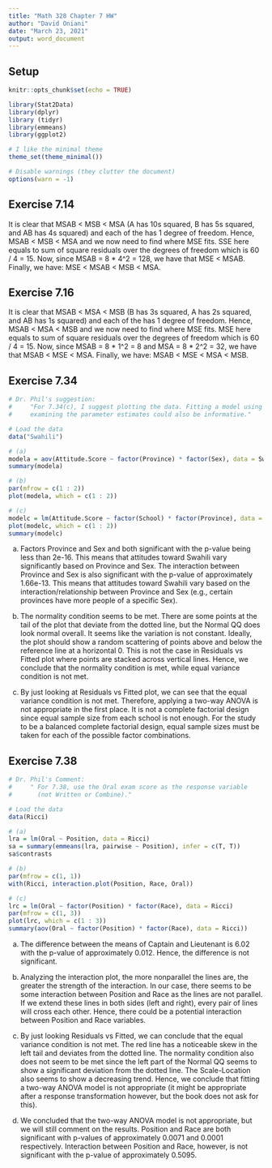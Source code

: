 ```yaml
---
title: "Math 328 Chapter 7 HW"
author: "David Oniani"
date: "March 23, 2021"
output: word_document
---
```


<!-- Do Exercises 7.14, 7.16, 7.34, and 7.38, using R Markdown. -->

## Setup

```r
knitr::opts_chunk$set(echo = TRUE)
```

```r
library(Stat2Data)
library(dplyr)
library (tidyr)
library(emmeans)
library(ggplot2)

# I like the minimal theme
theme_set(theme_minimal())

# Disable warnings (they clutter the document)
options(warn = -1)
```

## Exercise 7.14

It is clear that MSAB < MSB < MSA (A has 10s squared, B has 5s squared, and AB
has 4s squared) and each of the has 1 degree of freedom. Hence, MSAB < MSB < MSA
and we now need to find where MSE fits. SSE here equals to sum of square
residuals over the degrees of freedom which is 60 / 4 = 15. Now, since MSAB = 8
* 4^2 = 128, we have that MSE < MSAB. Finally, we have: MSE < MSAB < MSB < MSA.

## Exercise 7.16

It is clear that MSAB < MSA < MSB (B has 3s squared, A has 2s squared, and AB
has 1s squared) and each of the has 1 degree of freedom. Hence, MSAB < MSA < MSB
and we now need to find where MSE fits. MSE here equals to sum of square
residuals over the degrees of freedom which is 60 / 4 = 15. Now, since MSAB = 8
* 1^2 = 8 and MSA = 8 * 2^2 = 32, we have that MSAB < MSE < MSA. Finally, we
have: MSAB < MSE < MSA < MSB.

## Exercise 7.34

```r

# Dr. Phil's suggestion:
#     "For 7.34(c), I suggest plotting the data. Fitting a model using lm and
#     examining the parameter estimates could also be informative."

# Load the data
data("Swahili")

# (a)
modela = aov(Attitude.Score ~ factor(Province) * factor(Sex), data = Swahili)
summary(modela)

# (b)
par(mfrow = c(1 : 2))
plot(modela, which = c(1 : 2))

# (c)
modelc = lm(Attitude.Score ~ factor(School) * factor(Province), data = Swahili)
plot(modelc, which = c(1 : 2))
summary(modelc)
```

(a) Factors Province and Sex and both significant with the p-value being less
    than 2e-16. This means that attitudes toward Swahili vary significantly
    based on Province and Sex. The interaction between Province and Sex is also
    significant with the p-value of approximately 1.66e-13. This means that
    attitudes toward Swahili vary based on the interaction/relationship between
    Province and Sex (e.g., certain provinces have more people of a specific
    Sex).

(b) The normality condition seems to be met. There are some points at the tail
    of the plot that deviate from the dotted line, but the Normal QQ does look
    normal overall. It seems like the variation is not constant. Ideally, the
    plot should show a random scattering of points above and below the reference
    line at a horizontal 0. This is not the case in Residuals vs Fitted plot
    where points are stacked across vertical lines. Hence, we conclude that the
    normality condition is met, while equal variance condition is not met.

(c) By just looking at Residuals vs Fitted plot, we can see that the equal
    variance condition is not met. Therefore, applying a two-way ANOVA is not
    appropriate in the first place. It is not a complete factorial design since
    equal sample size from each school is not enough. For the study to be a
    balanced complete factorial design, equal sample sizes must be taken for
    each of the possible factor combinations.

## Exercise 7.38

```r
# Dr. Phil's Comment:
#     " For 7.38, use the Oral exam score as the response variable
#       (not Written or Combine)."

# Load the data
data(Ricci)

# (a)
lra = lm(Oral ~ Position, data = Ricci)
sa = summary(emmeans(lra, pairwise ~ Position), infer = c(T, T))
sa$contrasts

# (b)
par(mfrow = c(1, 1))
with(Ricci, interaction.plot(Position, Race, Oral))

# (c)
lrc = lm(Oral ~ factor(Position) * factor(Race), data = Ricci)
par(mfrow = c(1, 3))
plot(lrc, which = c(1 : 3))
summary(aov(Oral ~ factor(Position) * factor(Race), data = Ricci))
```

(a) The difference between the means of Captain and Lieutenant is 6.02 with the
    p-value of approximately 0.012. Hence, the difference is not significant.

(b) Analyzing the interaction plot, the more nonparallel the lines are, the
    greater the strength of the interaction. In our case, there seems to be some
    interaction between Position and Race as the lines are not parallel. If we
    extend these lines in both sides (left and right), every pair of lines will
    cross each other. Hence, there could be a potential interaction between
    Position and Race variables.

(c) By just looking Residuals vs Fitted, we can conclude that the equal variance
    condition is not met. The red line has a noticeable skew in the left tail
    and deviates from the dotted line. The normality condition also does not
    seem to be met since the left part of the Normal QQ seems to show a
    significant deviation from the dotted line. The Scale-Location also seems to
    show a decreasing trend. Hence, we conclude that fitting a two-way ANOVA
    model is not appropriate (it might be appropriate after a response
    transformation however, but the book does not ask for this).

(d) We concluded that the two-way ANOVA model is not appropriate, but we will
    still comment on the results. Position and Race are both significant with
    p-values of approximately 0.0071 and 0.0001 respectively. Interaction
    between Position and Race, however, is not significant with the p-value of
    approximately 0.5095.